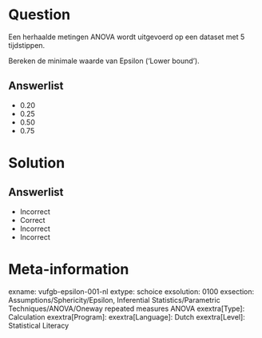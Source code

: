 Question
========
  
Een herhaalde metingen ANOVA wordt uitgevoerd op een dataset met 5 tijdstippen.

Bereken de minimale waarde van Epsilon (‘Lower bound’).
  
Answerlist
----------
* 0.20
* 0.25
* 0.50
* 0.75

Solution
========

Answerlist
----------
* Incorrect
* Correct
* Incorrect
* Incorrect

Meta-information
================
exname: vufgb-epsilon-001-nl
extype: schoice
exsolution: 0100
exsection: Assumptions/Sphericity/Epsilon, Inferential Statistics/Parametric Techniques/ANOVA/Oneway repeated measures ANOVA
exextra[Type]: Calculation
exextra[Program]: 
exextra[Language]: Dutch
exextra[Level]: Statistical Literacy